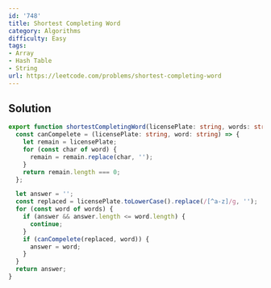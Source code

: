 ```yaml
---
id: '748'
title: Shortest Completing Word
category: Algorithms
difficulty: Easy
tags:
- Array
- Hash Table
- String
url: https://leetcode.com/problems/shortest-completing-word
---
```


## Solution

```typescript filename="solution.ts" copy
export function shortestCompletingWord(licensePlate: string, words: string[]): string {
  const canCompelete = (licensePlate: string, word: string) => {
    let remain = licensePlate;
    for (const char of word) {
      remain = remain.replace(char, '');
    }
    return remain.length === 0;
  };

  let answer = '';
  const replaced = licensePlate.toLowerCase().replace(/[^a-z]/g, '');
  for (const word of words) {
    if (answer && answer.length <= word.length) {
      continue;
    }
    if (canCompelete(replaced, word)) {
      answer = word;
    }
  }
  return answer;
}
```

